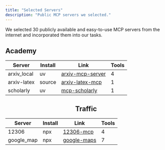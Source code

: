 ```yaml
---
title: "Selected Servers"
description: "Public MCP servers we selected."
---
```


We selected 30 publicly available and easy-to-use MCP servers from the internet and incorporated them into our tasks.

## Academy

<div align="center">

<table class="server-table">
  <thead>
    <tr>
      <th>Server</th>
      <th>Install</th>
      <th>Link</th>
      <th>Tools</th>
    </tr>
  </thead>
  <tbody>
    <tr>
      <td class="server-name">arxiv_local</td>
      <td class="server-description">uv</td>
      <td class="server-description"><a href="https://modelscope.cn/mcp/servers/@blazickjp/arxiv-mcp-server" target="_blank">arxiv-mcp-server</a></td>
      <td><span class="tool-count">4</span></td>
    </tr>
    <tr>
      <td class="server-name">arxiv-latex</td>
      <td class="server-description">source</td>
      <td class="server-description"><a href="https://github.com/takashiishida/arxiv-latex-mcp" target="_blank">arxiv-latex-mcp</a></td>
      <td><span class="tool-count">1</span></td>
    </tr>
    <tr>
      <td class="server-name">scholarly</td>
      <td class="server-description">uv</td>
      <td class="server-description"><a href="https://github.com/lockon-n/mcp-scholarly" target="_blank">mcp-scholarly</a></td>
      <td><span class="tool-count">1</span></td>
    </tr>
  </tbody>
</table>

## Traffic

<div align="center">

<table class="server-table">
  <thead>
    <tr>
      <th>Server</th>
      <th>Install</th>
      <th>Link</th>
      <th>Tools</th>
    </tr>
  </thead>
  <tbody>
    <tr>
      <td class="server-name">12306</td>
      <td class="server-description">npx</td>
      <td class="server-description"><a href="https://github.com/Joooook/12306-mcp" target="_blank">12306-mcp</a></td>
      <td><span class="tool-count">4</span></td>
    </tr>
    <tr>
      <td class="server-name">google_map</td>
      <td class="server-description">npx</td>
      <td class="server-description"><a href="https://www.modelscope.cn/mcp/servers/@modelcontextprotocol/google-maps" target="_blank">google-maps</a></td>
      <td><span class="tool-count">7</span></td>
    </tr>
  </tbody>
</table>

</div>
